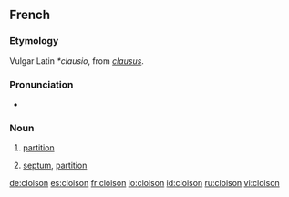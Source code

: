 ==French==

===Etymology===
Vulgar Latin ''*clausio'', from {{L.|fr}} ''[[clausus]]''.

===Pronunciation===
* {{IPA|/klwazɔ̃/|lang=fr}}

===Noun===
{{fr-noun|f}}

# [[partition]]
# {{context|anatomy|botany|lang=fr}} [[septum]], [[partition]]

[[de:cloison]]
[[es:cloison]]
[[fr:cloison]]
[[io:cloison]]
[[id:cloison]]
[[ru:cloison]]
[[vi:cloison]]